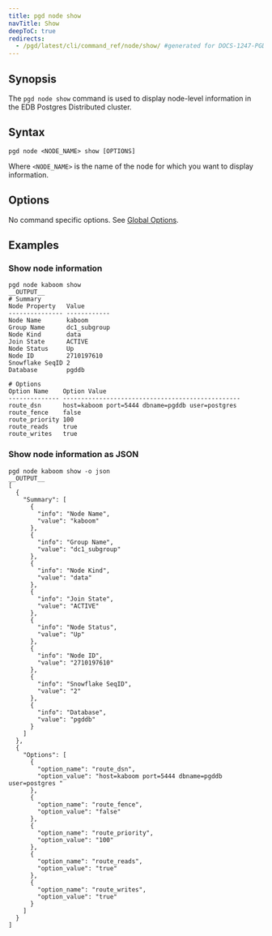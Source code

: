 ```yaml
---
title: pgd node show
navTitle: Show
deepToC: true
redirects:
  - /pgd/latest/cli/command_ref/node/show/ #generated for DOCS-1247-PGD-6.0-Docs
---
```


## Synopsis

The `pgd node show` command is used to display node-level information in the EDB Postgres Distributed cluster.

## Syntax

```plaintext
pgd node <NODE_NAME> show [OPTIONS]
```

Where `<NODE_NAME>` is the name of the node for which you want to display information.

## Options

No command specific options. See [Global Options](/pgd/6/reference/cli/command_ref/#global-options).

## Examples

### Show node information

```shell
pgd node kaboom show
__OUTPUT__
# Summary
Node Property   Value       
--------------- ------------
Node Name       kaboom      
Group Name      dc1_subgroup
Node Kind       data        
Join State      ACTIVE      
Node Status     Up          
Node ID         2710197610  
Snowflake SeqID 2           
Database        pgddb       

# Options
Option Name    Option Value                                     
-------------- -------------------------------------------------
route_dsn      host=kaboom port=5444 dbname=pgddb user=postgres 
route_fence    false                                            
route_priority 100                                              
route_reads    true                                             
route_writes   true   
```

### Show node information as JSON

```shell
pgd node kaboom show -o json
__OUTPUT__
[
  {
    "Summary": [
      {
        "info": "Node Name",
        "value": "kaboom"
      },
      {
        "info": "Group Name",
        "value": "dc1_subgroup"
      },
      {
        "info": "Node Kind",
        "value": "data"
      },
      {
        "info": "Join State",
        "value": "ACTIVE"
      },
      {
        "info": "Node Status",
        "value": "Up"
      },
      {
        "info": "Node ID",
        "value": "2710197610"
      },
      {
        "info": "Snowflake SeqID",
        "value": "2"
      },
      {
        "info": "Database",
        "value": "pgddb"
      }
    ]
  },
  {
    "Options": [
      {
        "option_name": "route_dsn",
        "option_value": "host=kaboom port=5444 dbname=pgddb user=postgres "
      },
      {
        "option_name": "route_fence",
        "option_value": "false"
      },
      {
        "option_name": "route_priority",
        "option_value": "100"
      },
      {
        "option_name": "route_reads",
        "option_value": "true"
      },
      {
        "option_name": "route_writes",
        "option_value": "true"
      }
    ]
  }
]
```
